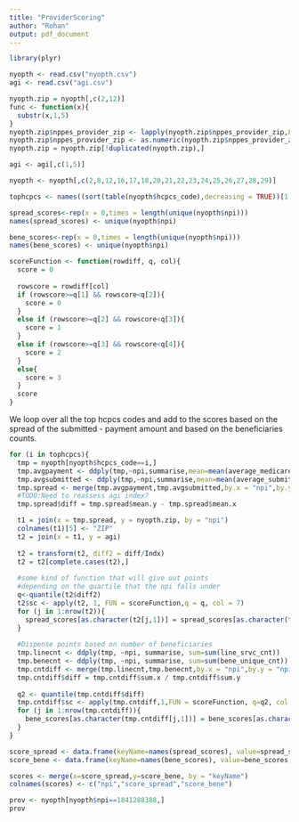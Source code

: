 ```yaml
---
title: "ProviderScoring"
author: "Rohan"
output: pdf_document
---
```


```r
library(plyr)
```

```r
nyopth <- read.csv("nyopth.csv")
agi <- read.csv("agi.csv")
```
```r
nyopth.zip = nyopth[,c(2,12)]
func <- function(x){
  substr(x,1,5)
}
nyopth.zip$nppes_provider_zip <- lapply(nyopth.zip$nppes_provider_zip,FUN = func)
nyopth.zip$nppes_provider_zip <- as.numeric(nyopth.zip$nppes_provider_zip)
nyopth.zip = nyopth.zip[!duplicated(nyopth.zip),]
```
```r
agi <- agi[,c(1,5)]
```

```r
nyopth <- nyopth[,c(2,8,12,16,17,18,20,21,22,23,24,25,26,27,28,29)]

tophcpcs <- names((sort(table(nyopth$hcpcs_code),decreasing = TRUE))[1:10])

spread_scores<-rep(x = 0,times = length(unique(nyopth$npi)))
names(spread_scores) <- unique(nyopth$npi)

bene_scores<-rep(x = 0,times = length(unique(nyopth$npi)))
names(bene_scores) <- unique(nyopth$npi)

```

```r
scoreFunction <- function(rowdiff, q, col){
  score = 0
  
  rowscore = rowdiff[col]
  if (rowscore>=q[1] && rowscore<q[2]){
    score = 0
  }
  else if (rowscore>=q[2] && rowscore<q[3]){
    score = 1
  }
  else if (rowscore>=q[3] && rowscore<q[4]){
    score = 2
  }
  else{
    score = 3
  }
  score
}
```

We loop over all the top hcpcs codes and add to the scores based on the spread of the submitted - payment amount and based on the beneficiaries counts.
```r
for (i in tophcpcs){
  tmp = nyopth[nyopth$hcpcs_code==i,]
  tmp.avgpayment <- ddply(tmp,~npi,summarise,mean=mean(average_medicare_payment_amt))
  tmp.avgsubmitted <- ddply(tmp,~npi,summarise,mean=mean(average_submitted_chrg_amt))
  tmp.spread <- merge(tmp.avgpayment,tmp.avgsubmitted,by.x = "npi",by.y = "npi")
  #TODO:Need to reassess agi index?
  tmp.spread$diff = tmp.spread$mean.y - tmp.spread$mean.x

  t1 = join(x = tmp.spread, y = nyopth.zip, by = "npi")
  colnames(t1)[5] <- "ZIP"
  t2 = join(x = t1, y = agi)
  
  t2 = transform(t2, diff2 = diff/Indx)
  t2 = t2[complete.cases(t2),]
  
  #some kind of function that will give out points 
  #depending on the quartile that the npi falls under
  q<-quantile(t2$diff2)
  t2$sc <- apply(t2, 1, FUN = scoreFunction,q = q, col = 7)
  for (j in 1:nrow(t2)){
    spread_scores[as.character(t2[j,1])] = spread_scores[as.character(t2[j,1])]+t2[j,8]
  }
  
  #Dispense points based on number of beneficiaries
  tmp.linecnt <- ddply(tmp, ~npi, summarise, sum=sum(line_srvc_cnt))
  tmp.benecnt <- ddply(tmp, ~npi, summarise, sum=sum(bene_unique_cnt))
  tmp.cntdiff <- merge(tmp.linecnt,tmp.benecnt,by.x = "npi",by.y = "npi")
  tmp.cntdiff$diff = tmp.cntdiff$sum.x / tmp.cntdiff$sum.y
  
  q2 <- quantile(tmp.cntdiff$diff)
  tmp.cntdiff$sc <- apply(tmp.cntdiff,1,FUN = scoreFunction, q=q2, col = 4)
  for (j in 1:nrow(tmp.cntdiff)){
    bene_scores[as.character(tmp.cntdiff[j,1])] = bene_scores[as.character(tmp.cntdiff[j,1])]+tmp.cntdiff[j,5]
  }
}
```

```r
score_spread <- data.frame(keyName=names(spread_scores), value=spread_scores, row.names=NULL)
score_bene <- data.frame(keyName=names(bene_scores), value=bene_scores, row.names=NULL)

scores <- merge(x=score_spread,y=score_bene, by = "keyName")
colnames(scores) <- c("npi","score_spread","score_bene")
```


```r
prov <- nyopth[nyopth$npi==1841288388,]
prov
```